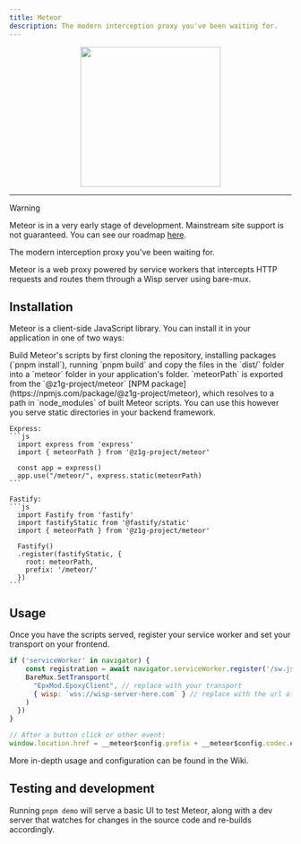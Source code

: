 ```yaml
---
title: Meteor
description: The modern interception proxy you've been waiting for.
---
```



<div align="center">
  <img src="/img/meteor.png" height="250" />
</div>

---

> [!WARNING]
> Meteor is in a very early stage of development. Mainstream site support is not guaranteed. You can see our roadmap [here](TODO.md).

The modern interception proxy you've been waiting for.

Meteor is a web proxy powered by service workers that intercepts HTTP requests and routes them through a Wisp server using bare-mux.

## Installation
Meteor is a client-side JavaScript library. You can install it in your application in one of two ways:

<steps>
  <step>
    Build Meteor's scripts by first cloning the repository, installing packages (`pnpm install`),  running `pnpm build` and copy the files in the `dist/` folder into a `meteor` folder in your application's folder.
  </step>
  <step>
    `meteorPath` is exported from the `@z1g-project/meteor` [NPM package](https://npmjs.com/package/@z1g-project/meteor), which resolves to a path in `node_modules` of built Meteor scripts. You can use this however you serve static directories in your backend framework.

    Express:
    ```js
      import express from 'express'
      import { meteorPath } from '@z1g-project/meteor'

      const app = express()
      app.use("/meteor/", express.static(meteorPath)
    ```

    Fastify:
    ```js
      import Fastify from 'fastify'
      import fastifyStatic from '@fastify/static'
      import { meteorPath } from '@z1g-project/meteor'

      Fastify()
      .register(fastifyStatic, {
        root: meteorPath,
        prefix: '/meteor/'
      })
    ```
  </step>
</steps>

## Usage
Once you have the scripts served, register your service worker and set your transport on your frontend.

```js
if ('serviceWorker' in navigator) {
    const registration = await navigator.serviceWorker.register('/sw.js')
    BareMux.SetTransport(
      "EpxMod.EpoxyClient", // replace with your transport
      { wisp: `wss://wisp-server-here.com` } // replace with the url of your wisp server
    ) 
  })
}

// After a button click or other event:
window.location.href = __meteor$config.prefix + __meteor$config.codec.encode("https://example.com") // replace url with the (full) url you want to navigate to
```

More in-depth usage and configuration can be found in the Wiki.

## Testing and development
Running `pnpm demo` will serve a basic UI to test Meteor, along with a dev server that watches for changes in the source code and re-builds accordingly.